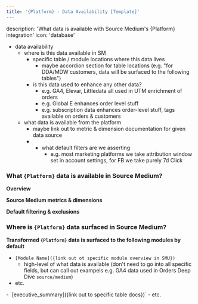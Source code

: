 ```yaml
---
title: '{Platform} - Data Availability [Template]'
---
```

description: 'What data is available with Source Medium's {Platform} integration'
icon: 'database'

- data availability
    - where is this data available in SM
        - specific table / module locations where this data lives
            - maybe accordion section for table locations (e.g. "for DDA/MDW customers, data will be surfaced to the following tables")
        - is this data used to enhance any other data?
            - e.g. GA4, Elevar, Littledata all used in UTM enrichment of orders
            - e.g. Global E enhances order level stuff
            - e.g. subscription data enhances order-level stuff, tags available on orders & customers
    - what data is available from the platform
        - maybe link out to metric & dimension documentation for given data source
        - + what default filters are we asserting
            - e.g. most marketing platforms we take attribution window set in account settings, for FB we take purely 7d Click


### What `{Platform}` data is available in Source Medium?
**Overview**


**Source Medium metrics & dimensions**


**Default filtering & exclusions**


### Where is `{Platform}` data surfaced in Source Medium?
**Transformed `{Platform}` data is surfaced to the following modules by default**
- `[Module Name]({link out ot specific module overview in SMU})`
    - high-level of what data is available (don't need to go into all specific fields, but can call out exampels e.g. GA4 data used in Orders Deep Dive `source/medium`)
- etc.

<Accordion title="For DDA/MDW customers, data will be surfaced to the following tables..."> 
- `[executive_summary]({link out to specific table docs})`
- etc.
</Accordion>